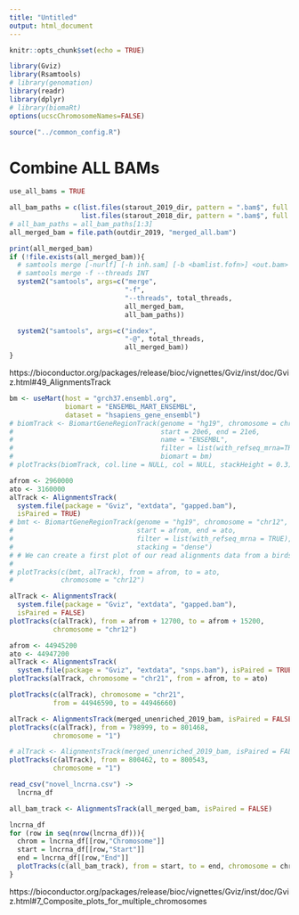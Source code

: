 ```yaml
---
title: "Untitled"
output: html_document
---
```


```r
knitr::opts_chunk$set(echo = TRUE)
```

```r
library(Gviz)
library(Rsamtools)
# library(genomation)
library(readr)
library(dplyr)
# library(biomaRt)
options(ucscChromosomeNames=FALSE)

source("../common_config.R")
```

# Combine ALL BAMs
```r
use_all_bams = TRUE

all_bam_paths = c(list.files(starout_2019_dir, pattern = ".bam$", full.names = TRUE),
                  list.files(starout_2018_dir, pattern = ".bam$", full.names = TRUE))
# all_bam_paths = all_bam_paths[1:3]
all_merged_bam = file.path(outdir_2019, "merged_all.bam")

print(all_merged_bam)
if (!file.exists(all_merged_bam)){
  # samtools merge [-nurlf] [-h inh.sam] [-b <bamlist.fofn>] <out.bam> <in1.bam> [<in2.bam> ... <inN.bam>]
  # samtools merge -f --threads INT
  system2("samtools", args=c("merge",
                             "-f",
                             "--threads", total_threads,
                             all_merged_bam,
                             all_bam_paths))

  system2("samtools", args=c("index",
                             "-@", total_threads,
                             all_merged_bam))
}
```


https://bioconductor.org/packages/release/bioc/vignettes/Gviz/inst/doc/Gviz.html#49_AlignmentsTrack

```r
bm <- useMart(host = "grch37.ensembl.org", 
              biomart = "ENSEMBL_MART_ENSEMBL", 
              dataset = "hsapiens_gene_ensembl")
# biomTrack <- BiomartGeneRegionTrack(genome = "hg19", chromosome = chr, 
#                                     start = 20e6, end = 21e6,
#                                     name = "ENSEMBL", 
#                                     filter = list(with_refseq_mrna=TRUE), 
#                                     biomart = bm)
# plotTracks(biomTrack, col.line = NULL, col = NULL, stackHeight = 0.3)
```


```r
afrom <- 2960000
ato <- 3160000
alTrack <- AlignmentsTrack(
  system.file(package = "Gviz", "extdata", "gapped.bam"),
  isPaired = TRUE)
# bmt <- BiomartGeneRegionTrack(genome = "hg19", chromosome = "chr12",
#                               start = afrom, end = ato,
#                               filter = list(with_refseq_mrna = TRUE),
#                               stacking = "dense")
# # We can create a first plot of our read alignments data from a birds eye perspective, say a range of 20,000 nucleotides.
# 
# plotTracks(c(bmt, alTrack), from = afrom, to = ato, 
#            chromosome = "chr12")
```


```r
alTrack <- AlignmentsTrack(
  system.file(package = "Gviz", "extdata", "gapped.bam"), 
  isPaired = FALSE)
plotTracks(c(alTrack), from = afrom + 12700, to = afrom + 15200, 
           chromosome = "chr12")
```

```r
afrom <- 44945200
ato <- 44947200
alTrack <- AlignmentsTrack(
  system.file(package = "Gviz", "extdata", "snps.bam"), isPaired = TRUE)
plotTracks(alTrack, chromosome = "chr21", from = afrom, to = ato)
```


```r
plotTracks(c(alTrack), chromosome = "chr21",
           from = 44946590, to = 44946660)
```

```r
alTrack <- AlignmentsTrack(merged_unenriched_2019_bam, isPaired = FALSE)
plotTracks(c(alTrack), from = 798999, to = 801468, 
           chromosome = "1")
```

```r
# alTrack <- AlignmentsTrack(merged_unenriched_2019_bam, isPaired = FALSE)
plotTracks(c(alTrack), from = 800462, to = 800543, 
           chromosome = "1")
```


```r
read_csv("novel_lncrna.csv") ->
  lncrna_df

all_bam_track <- AlignmentsTrack(all_merged_bam, isPaired = FALSE)

lncrna_df
for (row in seq(nrow(lncrna_df))){
  chrom = lncrna_df[[row,"Chromosome"]]
  start = lncrna_df[[row,"Start"]]
  end = lncrna_df[[row,"End"]]
  plotTracks(c(all_bam_track), from = start, to = end, chromosome = chrom)
}


```


https://bioconductor.org/packages/release/bioc/vignettes/Gviz/inst/doc/Gviz.html#7_Composite_plots_for_multiple_chromosomes




